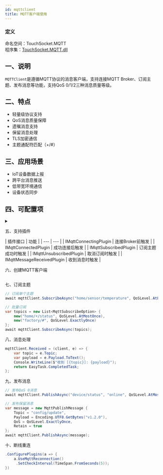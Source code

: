 ```yaml
---
id: mqttclient
title: MQTT客户端使用
---
```



### 定义

命名空间：TouchSocket.MQTT <br/>
程序集：[TouchSocket.MQTT.dll](https://www.nuget.org/packages/TouchSocket.MQTT)

## 一、说明
`MQTTClient`是遵循MQTT协议的消息客户端，支持连接MQTT Broker、订阅主题、发布消息等功能，支持QoS 0/1/2三种消息质量等级。

## 二、特点
- 轻量级协议支持
- QoS消息质量保障
- 遗嘱消息支持
- 保留消息处理
- TLS加密通信
- 主题通配符匹配（+/#）

## 三、应用场景
- IoT设备数据上报
- 跨平台消息推送
- 低带宽环境通信
- 设备状态同步

## 四、可配置项

<details>
<summary></summary>
<div>

#### SetRemoteIPHost
MQTT Broker地址，格式：
- mqtt://127.0.0.1:1883
- mqtts://broker.emqx.io:8883 (TLS加密)

#### SetClientId
客户端唯一标识，默认自动生成GUID

#### SetKeepAliveInterval
心跳间隔（秒），默认60秒

#### SetCleanSession
清除会话标志，默认true

#### SetWillMessage
配置遗嘱消息：

</div>
</details>

五、支持插件

| 插件接口 | 功能 | | --- | --- | | IMqttConnectingPlugin | 连接Broker前触发 | | IMqttConnectedPlugin | 成功连接后触发 | | IMqttSubscribedPlugin | 订阅主题成功时触发 | | IMqttUnsubscribedPlugin | 取消订阅时触发 | | IMqttMessageReceivedPlugin | 收到消息时触发 |

 
六、创建MQTT客户端

```csharp {1,4-6,11} showLineNumbers

```


七、订阅主题

```csharp {1,4-6,11} showLineNumbers
// 订阅单个主题
await mqttClient.SubscribeAsync("home/sensor/temperature", QoSLevel.AtLeastOnce);

// 批量订阅
var topics = new List<MqttSubscribeOption> {
    new("home/+/status", QoSLevel.AtMostOnce),
    new("factory/#", QoSLevel.ExactlyOnce)
};
await mqttClient.SubscribeAsync(topics);
```



八、消息处理

```csharp {1,4-6,11} showLineNumbers
mqttClient.Received = (client, e) => {
    var topic = e.Topic;
    var payload = e.Payload.ToText();
    Console.WriteLine($"收到 [{topic}]: {payload}");
    return EasyTask.CompletedTask;
};
```



九、发布消息

```csharp {1,4-6,11} showLineNumbers
// 发布QoS 0消息
await mqttClient.PublishAsync("device/status", "online", QoSLevel.AtMostOnce);

// 发布保留消息
var message = new MqttPublishMessage {
    Topic = "config/update",
    Payload = Encoding.UTF8.GetBytes("v1.2.0"),
    QoS = QoSLevel.ExactlyOnce,
    Retain = true
};
await mqttClient.PublishAsync(message);

```

十、断线重连

```csharp {1,4-6,11} showLineNumbers
.ConfigurePlugins(a => {
    a.UseMqttReconnection()
     .SetCheckInterval(TimeSpan.FromSeconds(5));
})

```



